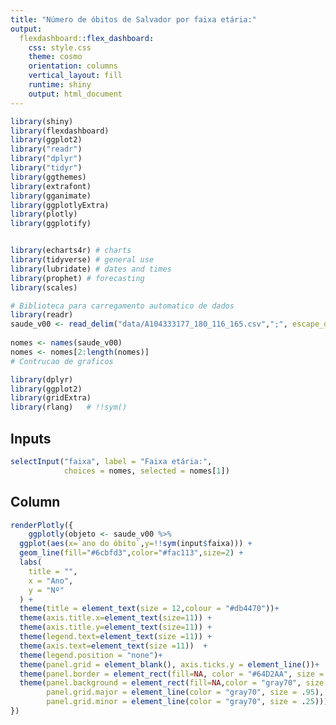 ```yaml
---
title: "Número de óbitos de Salvador por faixa etária:"
output: 
  flexdashboard::flex_dashboard:
    css: style.css
    theme: cosmo
    orientation: columns
    vertical_layout: fill
    runtime: shiny
    output: html_document
---
```




```r
library(shiny)
library(flexdashboard)
library(ggplot2)
library("readr")
library("dplyr")
library("tidyr")
library(ggthemes)
library(extrafont)
library(gganimate)
library(ggplotlyExtra)
library(plotly)
library(ggplotify)


library(echarts4r) # charts
library(tidyverse) # general use
library(lubridate) # dates and times
library(prophet) # forecasting
library(scales)

# Biblioteca para carregamento automatico de dados 
library(readr)
saude_v00 <- read_delim("data/A104333177_180_116_165.csv",";", escape_double = FALSE, locale = locale(encoding = "ISO-8859-1"),trim_ws = TRUE)
  
nomes <- names(saude_v00)
nomes <- nomes[2:length(nomes)]
# Contrucao de graficos

library(dplyr)
library(ggplot2)
library(gridExtra)
library(rlang)   # !!sym()

```

Inputs {.sidebar}
-------------------------------------------------------------

```r
selectInput("faixa", label = "Faixa etária:",
            choices = nomes, selected = nomes[1])
```

Column
--------------------------------------------------------------

```r
renderPlotly({
	ggplotly(objeto <- saude_v00 %>% 
  ggplot(aes(x=`ano do óbito`,y=!!sym(input$faixa))) +
  geom_line(fill="#6cbfd3",color="#fac113",size=2) +
  labs(
    title = "",
    x = "Ano",
    y = "Nº"
  ) +
  theme(title = element_text(size = 12,colour = "#db4470"))+
  theme(axis.title.x=element_text(size=11)) +
  theme(axis.title.y=element_text(size=11)) +
  theme(legend.text=element_text(size =11)) +
  theme(axis.text=element_text(size =11))  +
  theme(legend.position = "none")+
  theme(panel.grid = element_blank(), axis.ticks.y = element_line())+
  theme(panel.border = element_rect(fill=NA, color = "#64D2AA", size = 2))+
  theme(panel.background = element_rect(fill=NA,color = "gray70", size = 2),
        panel.grid.major = element_line(color = "gray70", size = .95),
        panel.grid.minor = element_line(color = "gray70", size = .25)))
})
```
